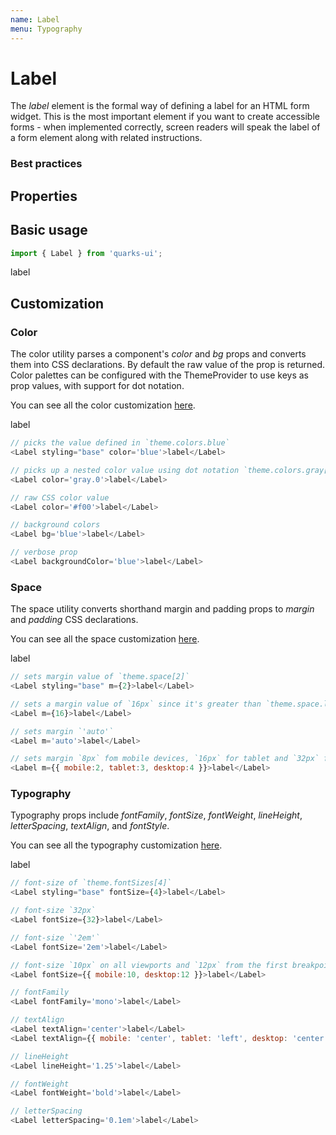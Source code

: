 ```yaml
---
name: Label
menu: Typography
---
```



# Label

The _label_ element is the formal way of defining a label for an HTML form widget. This is the most important element if you want to create accessible forms - when implemented correctly, screen readers will speak the label of a form element along with related instructions.

### Best practices

## Properties

<Props of={Label} />

## Basic usage

```javascript
import { Label } from 'quarks-ui';
```

<Playground>
    <Label styling="base">label</Label>
</Playground>

## Customization

### Color

The color utility parses a component's _color_ and _bg_ props and converts them into CSS declarations. By default the raw value of the prop is returned. Color palettes can be configured with the ThemeProvider to use keys as prop values, with support for dot notation.

You can see all the color customization [here](https://styled-system.com/api/#color).

<Playground>
    <Label styling="base" color="blue">
        label
    </Label>
</Playground>

```javascript
// picks the value defined in `theme.colors.blue`
<Label styling="base" color='blue'>label</Label>

// picks up a nested color value using dot notation `theme.colors.gray[0]`
<Label color='gray.0'>label</Label>

// raw CSS color value
<Label color='#f00'>label</Label>

// background colors
<Label bg='blue'>label</Label>

// verbose prop
<Label backgroundColor='blue'>label</Label>
```

### Space

The space utility converts shorthand margin and padding props to _margin_ and _padding_ CSS declarations.

You can see all the space customization [here](https://styled-system.com/api#space).

<Playground>
    <Label styling="base" m={2}>
        label
    </Label>
</Playground>

```javascript
// sets margin value of `theme.space[2]`
<Label styling="base" m={2}>label</Label>

// sets a margin value of `16px` since it's greater than `theme.space.length`
<Label m={16}>label</Label>

// sets margin `'auto'`
<Label m='auto'>label</Label>

// sets margin `8px` fom mobile devices, `16px` for tablet and `32px` for desktop from the first breakpoint and up
<Label m={{ mobile:2, tablet:3, desktop:4 }}>label</Label>
```

### Typography

Typography props include _fontFamily_, _fontSize_, _fontWeight_, _lineHeight_, _letterSpacing_, _textAlign_, and _fontStyle_.

You can see all the typography customization [here](https://styled-system.com/api/#typography).

<Playground>
    <Label styling="base" fontSize={4}>
        label
    </Label>
</Playground>

```javascript
// font-size of `theme.fontSizes[4]`
<Label styling="base" fontSize={4}>label</Label>

// font-size `32px`
<Label fontSize={32}>label</Label>

// font-size `'2em'`
<Label fontSize='2em'>label</Label>

// font-size `10px` on all viewports and `12px` from the first breakpoint and up
<Label fontSize={{ mobile:10, desktop:12 }}>label</Label>

// fontFamily
<Label fontFamily='mono'>label</Label>

// textAlign
<Label textAlign='center'>label</Label>
<Label textAlign={{ mobile: 'center', tablet: 'left', desktop: 'center' }}>label</Label>

// lineHeight
<Label lineHeight='1.25'>label</Label>

// fontWeight
<Label fontWeight='bold'>label</Label>

// letterSpacing
<Label letterSpacing='0.1em'>label</Label>
```

